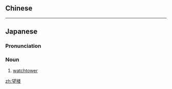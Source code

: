 {{also|望樓}}
==Chinese==
{{zh-see|望樓}}

----

==Japanese==
{{ja-kanjitab|ぼう|ろう|yomi=o}}

===Pronunciation===
{{ja-pron|ぼうろう|y=o}}

===Noun===
{{ja-noun|ぼうろう|kyu=望樓}}

# [[watchtower]]

[[zh:望楼]]